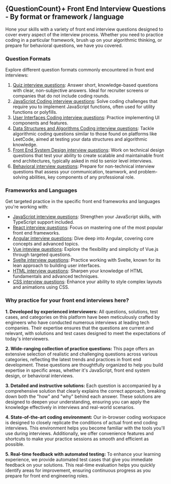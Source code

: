 
## {QuestionCount}+ Front End Interview Questions - By format or framework / language

Hone your skills with a variety of front end interview questions designed to cover every aspect of the interview process. Whether you need to practice coding in a particular framework, brush up on your algorithmic thinking, or prepare for behavioral questions, we have you covered.

### Question Formats

Explore different question formats commonly encountered in front end interviews:

1. [Quiz interview questions](/iterviews/questions/quiz): Answer short, knowledge-based questions with clear, non-subjective answers. Ideal for recruiter screens or companies that do not include coding rounds.
2. [JavaScript Coding interview questions](/interviews/questions/javascript): Solve coding challenges that require you to implement JavaScript functions, often used for utility functions or polyfills.
3. [User Interfaces Coding interview questions](/interviews/questions/user-interface): Practice implementing UI components and features.
4. [Data Structures and Algorithms Coding interview questions](/interviews/questions/algo): Tackle algorithmic coding questions similar to those found on platforms like LeetCode, aimed at testing your data structures and algorithmic knowledge.
5. [Front End System Design interview questions](/interviews/questions/system-design): Work on technical design questions that test your ability to create scalable and maintainable front end architectures, typically asked in mid to senior level interviews.
6. [Behavioral interview questions](/prepare/behavioral): Prepare for non-technical interview questions that assess your communication, teamwork, and problem-solving abilities, key components of any professional role.

### Frameworks and Languages

Get targeted practice in the specific front end frameworks and languages you're working with:

- [JavaScript interview questions](/questions/js): Strengthen your JavaScript skills, with TypeScript support included.
- [React interview questions](/questions/react): Focus on mastering one of the most popular front end frameworks.
- [Angular interview questions](/questions/angular): Dive deep into Angular, covering core concepts and advanced topics.
- [Vue inteview questions](/questions/vue): Explore the flexibility and simplicity of Vue.js through targeted questions.
- [Svelte interview questions](/questions/svelte): Practice working with Svelte, known for its lean approach to building user interfaces.
- [HTML interview questions](/questions/html): Sharpen your knowledge of HTML fundamentals and advanced techniques.
- [CSS interview questions](/questions/css): Enhance your ability to style complex layouts and animations using CSS.

### Why practice for your front end interviews here?

**1. Developed by experienced interviewers:** All questions, solutions, test cases, and categories on this platform have been meticulously crafted by engineers who have conducted numerous interviews at leading tech companies. Their expertise ensures that the questions are current and relevant, with solutions and test cases designed to meet the expectations of today's interviewers.

**2. Wide-ranging collection of practice questions:** This page offers an extensive selection of realistic and challenging questions across various categories, reflecting the latest trends and practices in front end development. These questions are thoughtfully organized to help you build expertise in specific areas, whether it's JavaScript, front end system design, or behavioral interviews.

**3. Detailed and instructive solutions:** Each question is accompanied by a comprehensive solution that clearly explains the correct approach, breaking down both the "how" and "why" behind each answer. These solutions are designed to deepen your understanding, ensuring you can apply the knowledge effectively in interviews and real-world scenarios.

**4. State-of-the-art coding environment:** Our in-browser coding workspace is designed to closely replicate the conditions of actual front end coding interviews. This environment helps you become familiar with the tools you'll use during interviews. Additionally, we offer convenience features and shortcuts to make your practice sessions as smooth and efficient as possible.

**5. Real-time feedback with automated testing:** To enhance your learning experience, we provide automated test cases that give you immediate feedback on your solutions. This real-time evaluation helps you quickly identify areas for improvement, ensuring continuous progress as you prepare for front end engineering roles.
